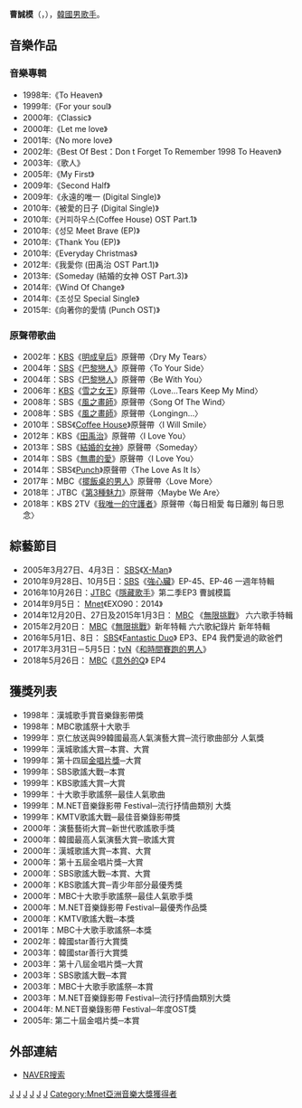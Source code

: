 {{藝人
|姓名 = 曹誠模
|類型 = 男歌手
|圖片 =Jo Sungmo from acrofan.jpg
|圖片尺寸 = 
|圖片簡介 = 
|本名 = 
|外文名 = 조성모
|外文 = ko
|羅馬拼音 = Jo Sung Mo
|英文名 =
|暱稱 =
|其他藝名 = 
|國籍 = {{KOR}}
|出生日期 = {{birth_date_and_age|1977|3|11}}
|出生地點 = {{KOR}}[[首爾特別市|首爾特別市]][[廣津區|廣津區]]{{link-ko|華陽洞|화양동}}
|宗教信仰 = [[基督教|基督教]]
|語言 = [[韓語|韓語]]
|職業 = [[歌手|歌手]]
|教育程度 = [[京畿大學|京畿大學]]體育休閒系
|配偶 = {{link-ko|具敏智|구민지}}<small>（{{lang|ko|구민지}}）</small> 
|兒女 = 曹奉延<small>（조봉연）{{birth date and age|2015|10|26}} </small> 
|出道作品 = To Heaven
|出道日期 = 1998年
|代表作品 = 
|活躍年代 =
|唱片公司 = 
|經紀公司 = 
|相關團體 = 
|網站 = 
}}

'''曹誠模'''（{{lang-ko|'''조성모'''}}，{{bd|1977年|3月11日}}），[[韓國|韓國]][[男歌手|男歌手]]。

== 音樂作品 ==
===音樂專輯===
*1998年:《To Heaven》
*1999年:《For your soul》
*2000年:《Classic》
*2000年:《Let me love》
*2001年:《No more love》
*2002年:《Best Of Best：Don t Forget To Remember 1998 To Heaven》
*2003年:《歌人》
*2005年:《My First》
*2009年:《Second Half》
*2009年:《永遠的唯一 (Digital Single)》
*2010年:《被愛的日子 (Digital Single)》
*2010年:《커피하우스(Coffee House) OST Part.1》
*2010年:《성모 Meet Brave (EP)》
*2010年:《Thank You (EP)》
*2010年:《Everyday Christmas》
*2012年:《我愛你 (田禹治 OST Part.1)》
*2013年:《Someday (結婚的女神 OST Part.3)》
*2014年:《Wind Of Change》
*2014年:《조성모 Special Single》
*2015年:《向著你的愛情 (Punch OST)》
=== 原聲帶歌曲 ===
*2002年：[[韓國放送公社|KBS]]《[[明成皇后_(電視劇)|明成皇后]]》原聲帶〈Dry My Tears〉
*2004年：[[SBS_(韓國)|SBS]]《[[巴黎戀人|巴黎戀人]]》原聲帶〈To Your Side〉
*2004年：SBS《[[巴黎戀人|巴黎戀人]]》原聲帶〈Be With You〉
*2006年：[[韓國放送公社|KBS]]《[[雪之女王_(電視劇)|雪之女王]]》原聲帶〈Love...Tears Keep My Mind〉
*2008年：SBS《[[風之畫師|風之畫師]]》原聲帶〈Song Of The Wind〉
*2008年：SBS《[[風之畫師|風之畫師]]》原聲帶〈Longingn...〉
*2010年：SBS《[[Coffee_House|Coffee House]]》原聲帶〈I Will Smile〉
*2012年：KBS《[[田禹治_(電視劇)|田禹治]]》原聲帶〈I Love You〉
*2013年：SBS《[[結婚的女神|結婚的女神]]》原聲帶〈Someday〉
*2014年：SBS《[[無盡的愛_(2014年電視劇)|無盡的愛]]》原聲帶〈I Love You〉
*2014年：SBS《[[Punch_(電視劇)|Punch]]》原聲帶〈The Love As It Is〉
*2017年：MBC《[[擺飯桌的男人|擺飯桌的男人]]》原聲帶〈Love More〉
*2018年：JTBC《[[第3種魅力|第3種魅力]]》原聲帶〈Maybe We Are〉
*2018年：KBS 2TV《[[我唯一的守護者|我唯一的守護者]]》原聲帶〈每日相愛 每日離別 每日思念〉

== 綜藝節目 ==
* 2005年3月27日、4月3日： [[SBS|SBS]]《[[X-Man_(韓國節目)|X-Man]]》
* 2010年9月28日、10月5日：[[SBS|SBS]]《[[強心臟|強心臟]]》EP-45、EP-46 一週年特輯
* 2016年10月26日：[[JTBC|JTBC]]《[[隱藏歌手|隱藏歌手]]》第二季EP3 曹誠模篇
* 2014年9月5日： [[Mnet|Mnet]]《EXO90：2014》
* 2014年12月20日、27日及2015年1月3日： [[MBC|MBC]] 《[[無限挑戰|無限挑戰]]》 六六歌手特輯
* 2015年2月20日： [[MBC|MBC]]《[[無限挑戰|無限挑戰]]》新年特輯 六六歌紀錄片 新年特輯
* 2016年5月1日、8日： [[SBS|SBS]]《[[Fantastic_Duo|Fantastic Duo]]》 EP3、EP4 我們愛過的歐爸們
* 2017年3月31日－5月5日：[[tvN|tvN]]《[[和時間賽跑的男人|和時間賽跑的男人]]》
* 2018年5月26日： [[MBC|MBC]]《[[意外的Q|意外的Q]]》 EP4

== 獲獎列表 ==
* 1998年：漢城歌手賞音樂錄影帶獎
* 1998年：MBC歌謠祭十大歌手
* 1999年：京仁放送與99韓國最高人氣演藝大賞─流行歌曲部分 人氣獎
* 1999年：漢城歌謠大賞─本賞、大賞
* 1999年：第十四屆[[金唱片獎|金唱片獎]]─大賞
* 1999年：SBS歌謠大戰─本賞
* 1999年：KBS歌謠大賞─大賞
* 1999年：十大歌手歌謠祭─最佳人氣歌曲
* 1999年：M.NET音樂錄影帶 Festival─流行抒情曲類別 大獎
* 1999年：KMTV歌謠大戰─最佳音樂錄影帶獎
* 2000年：演藝藝術大賞─新世代歌謠歌手獎
* 2000年：韓國最高人氣演藝大賞─歌謠大賞
* 2000年：漢城歌謠大賞─本賞、大賞
* 2000年：第十五屆金唱片獎─大賞
* 2000年：SBS歌謠大戰─本賞、大賞
* 2000年：KBS歌謠大賞─青少年部分最優秀獎
* 2000年：MBC十大歌手歌謠祭─最佳人氣歌手獎
* 2000年：M.NET音樂錄影帶 Festival─最優秀作品獎
* 2000年：KMTV歌謠大戰─本獎
* 2001年：MBC十大歌手歌謠祭─本獎
* 2002年：韓國star善行大賞獎
* 2003年：韓國star善行大賞獎
* 2003年：第十八屆金唱片獎─大賞
* 2003年：SBS歌謠大戰─本賞
* 2003年：MBC十大歌手歌謠祭─本賞
* 2003年：M.NET音樂錄影帶 Festival─流行抒情曲類別大獎
* 2004年: M.NET音樂錄影帶 Festival─年度OST獎
* 2005年: 第二十屆金唱片獎─本賞

== 外部連結 ==
*[http://search.naver.com/search.naver?sm=tab_hty.top&where=nexearch&ie=utf8&query=%ED%95%9C%EC%9C%A0%EC%9D%B4&x=34&y=23 NAVER搜索] {{Wayback|url=http://search.naver.com/search.naver?sm=tab_hty.top&where=nexearch&ie=utf8&query=%ED%95%9C%EC%9C%A0%EC%9D%B4&x=34&y=23 |date=20190701093209 }}{{ko}}
{{Fantastic Duo}}
{{首爾音樂獎新人獎}}
{{韓國金唱片大賞}}
{{首爾音樂獎大賞}}
{{Authority control}}
[[Category:韓國男歌手|J]]
[[Category:韓國流行音樂歌手|J]]
[[Category:韓語流行音樂歌手|J]]
[[Category:韓國節奏藍調歌手|J]]
[[Category:首爾特別市出身人物|J]]
[[Category:曹姓|J]]
[[Category:Mnet亞洲音樂大獎獲得者|Category:Mnet亞洲音樂大獎獲得者]]